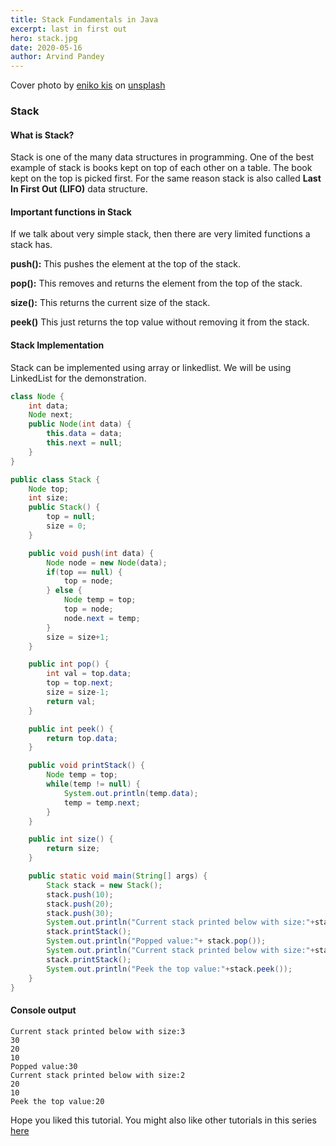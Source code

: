 ```yaml
---
title: Stack Fundamentals in Java
excerpt: last in first out
hero: stack.jpg
date: 2020-05-16
author: Arvind Pandey
---
```

Cover photo by <a href="https://unsplash.com/@enikoo" target="_blank">eniko kis</a>   on  <a href="https://unsplash.com/" target="blank">unsplash</a>
### Stack

#### What is Stack?

Stack is one of the many data structures in programming.
One of the best example of stack is books kept on top of each other on a table. The book kept on the top is picked first. For the same reason stack is also called **Last In First Out (LIFO)** data structure.

#### Important functions in Stack

If we talk about very simple stack, then there are very limited functions a stack has.

**push():** This pushes the element at the top of the stack.

**pop():** This removes and returns the element from the top of the stack.

**size():** This returns the current size of the stack.

**peek()** This just returns the top value without removing it from the stack.

#### Stack Implementation

Stack can be implemented using array or linkedlist.
We will be using LinkedList for the demonstration.

```java
class Node {
    int data;
    Node next;
    public Node(int data) {
        this.data = data;
        this.next = null;
    }
}

public class Stack {
    Node top;
    int size;
    public Stack() {
        top = null;
        size = 0;
    }

    public void push(int data) {
        Node node = new Node(data);
        if(top == null) {
            top = node;
        } else {
            Node temp = top;
            top = node;
            node.next = temp;
        }
        size = size+1;
    }

    public int pop() {
        int val = top.data;
        top = top.next;
        size = size-1;
        return val;
    }

    public int peek() {
        return top.data;
    }

    public void printStack() {
        Node temp = top;
        while(temp != null) {
            System.out.println(temp.data);
            temp = temp.next;
        }
    }

    public int size() {
        return size;
    }

    public static void main(String[] args) {
        Stack stack = new Stack();
        stack.push(10);
        stack.push(20);
        stack.push(30);
        System.out.println("Current stack printed below with size:"+stack.size());
        stack.printStack();
        System.out.println("Popped value:"+ stack.pop());
        System.out.println("Current stack printed below with size:"+stack.size());
        stack.printStack();
        System.out.println("Peek the top value:"+stack.peek());
    }
}
```

#### Console output

```console
Current stack printed below with size:3
30
20
10
Popped value:30
Current stack printed below with size:2
20
10
Peek the top value:20
```

Hope you liked this tutorial.
You might also like other tutorials in this series <a href="/data-structures-fundamentals">here</a>